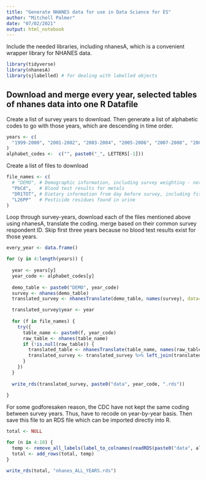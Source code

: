```yaml
---
title: "Generate NHANES data for use in Data Science for ES"
author: "Mitchell Palmer"
date: "07/02/2021"
output: html_notebook
---
```


Include the needed libraries, including nhanesA, which is a convenient wrapper library for NHANES data.

```r
library(tidyverse)
library(nhanesA)
library(sjlabelled) # for dealing with labelled objects
```

## Download and merge every year, selected tables of nhanes data into one R Datafile

Create a list of survey years to download. Then generate a list of alphabetic codes to go with those years, which are descending in time order.

```r
years <- c(
  "1999-2000", "2001-2002", "2003-2004", "2005-2006", "2007-2008", "2009-2010", "2011-2012", "2013-2014", "2015-2016", "2017-2018"
)
alphabet_codes <-  c("", paste0("_", LETTERS[-1]))
```

Create a list of files to download

```r
file_names <- c(
  # "DEMO", # Demographic information, including survey weighting - not included because needed to generate unique 
  "PbCd",   # Blood test results for metals
  "DR1TOT", # Dietary information from day before survey, including fish-consumption information
  "L26PP"   # Pesticide residues found in urine
)
```

Loop through survey-years, download each of the files mentioned above using nhanesA, translate the coding. merge based on their common survey respondent ID. Skip first three years because no blood test results exist for those years.

```r

every_year <- data.frame()

for (y in 4:length(years)) {
  
  year <- years[y]
  year_code <- alphabet_codes[y]
  
  demo_table <- paste0("DEMO", year_code)
  survey <- nhanes(demo_table)
  translated_survey <- nhanesTranslate(demo_table, names(survey), data=survey)

  translated_survey$year <- year
  
  for (f in file_names) {    
    try({
      table_name <- paste0(f, year_code)
      raw_table <- nhanes(table_name)
      if (!is.null(raw_table)) {
        translated_table <- nhanesTranslate(table_name, names(raw_table), data=raw_table)
        translated_survey <- translated_survey %>% left_join(translated_table, by = "SEQN")
      }    
    })
  }
  
  write_rds(translated_survey, paste0("data", year_code, ".rds"))
  
}
```

For some godforesaken reason, the CDC have not kept the same coding between survey years. Thus, have to recode on year-by-year basis. Then save this file to an RDS file which can be imported directly into R.

```r


total <- NULL

for (n in 4:10) {
  temp <- remove_all_labels(label_to_colnames(readRDS(paste0("data", alphabet_codes[n], ".rds"))))
  total <- add_rows(total, temp)
}

write_rds(total, "nhanes_ALL_YEARS.rds")

```
